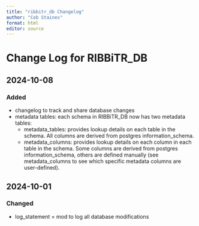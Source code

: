 ```yaml
---
title: "ribbitr_db Changelog"
author: "Cob Staines"
format: html
editor: source
---
```


# Change Log for RIBBiTR_DB

## 2024-10-08

### Added

-   changelog to track and share database changes
-   metadata tables: each schema in RIBBiTR_DB now has two metadata tables:
    -   metadata_tables: provides lookup details on each table in the schema. All columns are derived from postgres information_schema.
    -   metadata_columns: provides lookup details on each column in each table in the schema. Some columns are derived from postgres information_schema, others are defined manually (see metadata_columns to see which specific metadata columns are user-defined).

## 2024-10-01

### Changed

-   log_statement = mod to log all database modifications
